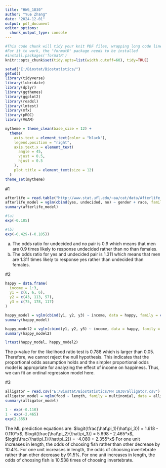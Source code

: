```yaml
---
title: "HW6_1830"
author: "Yue Zhang"
date: "2024-12-01"
output: pdf_document
editor_options: 
  chunk_output_type: console
---
```


```r
#This code chunk will tidy your knit PDF files, wrapping long code lines
#For it to work, the "formatR" package needs to be installed
#install.packages('formatR')
knitr::opts_chunk$set(tidy.opts=list(width.cutoff=60), tidy=TRUE)
```

```r
setwd("E:/Biostat/Biostatistics/")
getwd()
library(tidyverse)
library(lubridate)
library(dplyr)
library(ggthemes)
library(ggplot2)
library(readxl)
library(lmtest)
library(mfx)
library(pROC)
library(VGAM)

mytheme = theme_clean(base_size = 12) +
  theme(
    axis.text = element_text(color = "black"),
    legend.position = "right",
    axis.text.x = element_text(
      angle = 45,
      vjust = 0.5,
      hjust = 0.5
    ),
    plot.title = element_text(size = 12)
  )
theme_set(mytheme)
```

#1
```r
afterlife = read.table("http://www.stat.ufl.edu/~aa/cat/data/Afterlife.dat", header = TRUE)
afterlife_model = vglm(cbind(yes, undecided, no) ~ gender + race, family = multinomial, data = afterlife)
summary(afterlife_model)

#(a)
exp(-0.105)

#(b)
exp(-0.429-(-0.105))
```
(a) The odds ratio for undecided and no pair is 0.9 which means that men are 0.9 times likely to response undecided rather than no than females.
(b) The odds ratio for yes and undecided pair is 1.311 which means that men are 1.311 times likely to response yes rather than undecided than females.

#2
```r
happy = data.frame(
  income = 1:3,
  y1 = c(6, 6, 6),
  y2 = c(43, 113, 57),
  y3 = c(75, 178, 117)
)

happy_model = vglm(cbind(y1, y2, y3) ~ income, data = happy, family = cumulative(parallel = TRUE))
summary(happy_model)

happy_model2 = vglm(cbind(y1, y2, y3) ~ income, data = happy, family = cumulative(parallel = FALSE))
summary(happy_model2)

lrtest(happy_model, happy_model2)
```
The p-value for the likelihood ratio test is 0.788 which is larger than 0.05. Therefore, we cannot reject the null hypothesis. This indicates that the proportional odds assumption holds and the simpler proportional odds model is appropriate for analyzing the effect of income on happiness. Thus, we can fit an ordinal regression model here.

#3
```r
alligator = read.csv("E:/Biostat/Biostatistics/PH 1830/alligator.csv")
alligator_model = vglm(food ~ length, family = multinomial, data = alligator)
summary(alligator_model)

1 - exp(-0.110)
1 - exp(-2.465)
exp(2.355)

```
The ML prediction equations are: $logit(\frac{\hat\pi_1}{\hat\pi_3}) = 1.618 - 0.110*x$, $logit(\frac{\hat\pi_2}{\hat\pi_3}) = 5.698 - 2.465*x$, $logit(\frac{\hat\pi_1}{\hat\pi_2}) = -4.080 + 2.355*x$
For one unit increases in length, the odds of choosing fish rather than other decrease by 10.4%.
For one unit increases in length, the odds of choosing invertebrate rather than other decrease by 91.5%.
For one unit increases in length, the odds of choosing fish is 10.538 times of choosing invertebrate.
